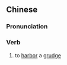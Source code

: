 {{also|怀怨}}
==Chinese==
{{zh-forms|s=怀怨}}

===Pronunciation===
{{zh-pron
|m=huáiyuàn
|cat=v
}}

===Verb===
{{zh-verb}}

# {{lb|zh|literary}} to [[harbor]] a [[grudge]]